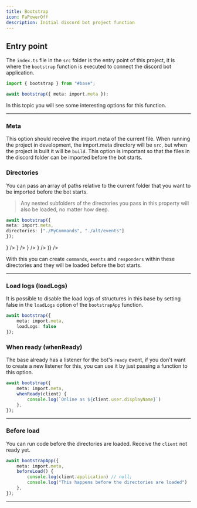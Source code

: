 ```yaml
---
title: Bootstrap
icon: FaPowerOff
description: Initial discord bot project function
---
```


## Entry point

The `index.ts` file in the `src` folder is the entry point of this project, it is where the `bootstrap` function is executed to connect the discord bot application.

```ts title="src/index.ts"
import { bootstrap } from "#base";

await bootstrap({ meta: import.meta });
```
In this topic you will see some interesting options for this function.

---

### Meta

This option should receive the import.meta of the current file. When running the project in development, the import.meta directory will be `src`, but when the project is built it will be `build`.
This option is important so that the files in the discord folder can be imported before the bot starts.

### Directories

You can pass an array of paths relative to the current folder that you want to be imported before the bot starts.

<Blockquote color="info" icon={icons.info}>
    Any nested subfolders of the directories you pass in this property will also be loaded, no matter how deep.
</Blockquote>

```ts title="src/index.ts"
await bootstrap({
meta: import.meta,
directories: ["./MyCommands", "./alt/events"]
});
```

<Files>
    <ProjectStructureSrc srcFolder={(
        <>
        <Folder name="MyCommands">
            <File name="party.ts" icon={<icons.TbBrandTypescript />} />
            <File name="tell.ts" icon={<icons.TbBrandTypescript />} />
        </Folder>
        <Folder name="alt">
            <Folder name="events">
                <File name="onMemberJoin.ts" icon={<icons.TbBrandTypescript />} />
                <File name="onMemberLeave.ts" icon={<icons.TbBrandTypescript />} />
            </Folder>
        </Folder>
        </>
    )} />
</Files>

With this you can create `commands`, `events` and `responders` within these directories and they will be loaded before the bot starts.

---

### Load logs (loadLogs)

It is possible to disable the load logs of structures in this base by setting false in the `loadLogs` option of the `bootstrapApp` function.

```ts title="src/index.ts"
await bootstrap({ 
    meta: import.meta,
    loadLogs: false
});
```

### When ready (whenReady)

The base already has a listener for the bot's `ready` event, if you don't want to create a new listener for this, you can use it by just passing a function to this option.

```ts title="src/index.ts"
await bootstrap({ 
    meta: import.meta,
    whenReady(client) {
        console.log(`Online as ${client.user.displayName}`)
    },
});
```

---

### Before load

You can run code before the directories are loaded. Receive the `client` not ready yet.

```ts title="src/index.ts"
await bootstrapApp({ 
    meta: import.meta,
    beforeLoad() {
        console.log(client.application) // null;
        console.log("This happens before the directories are loaded")
    },
});
```

---